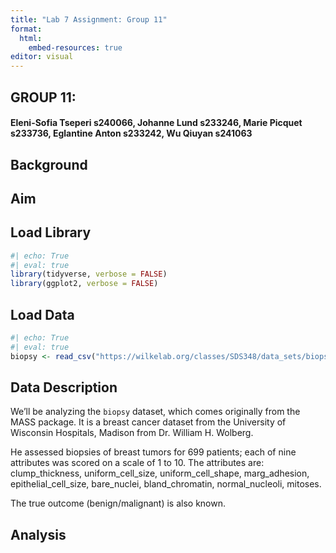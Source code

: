 ```yaml
---
title: "Lab 7 Assignment: Group 11"
format:
  html:
    embed-resources: true
editor: visual
---
```


## GROUP 11:

#### Eleni-Sofia Tseperi s240066, Johanne Lund s233246, Marie Picquet s233736, Eglantine Anton s233242, Wu Qiuyan s241063

## Background

## Aim

## Load Library

```r
#| echo: True
#| eval: true
library(tidyverse, verbose = FALSE)
library(ggplot2, verbose = FALSE)

```

## Load Data

```r
#| echo: True
#| eval: true
biopsy <- read_csv("https://wilkelab.org/classes/SDS348/data_sets/biopsy.csv")
```

## Data Description

We’ll be analyzing the `biopsy` dataset, which comes originally from the MASS package. It is a breast cancer dataset from the University of Wisconsin Hospitals, Madison from Dr. William H. Wolberg.

He assessed biopsies of breast tumors for 699 patients; each of nine attributes was scored on a scale of 1 to 10. The attributes are: clump_thickness, uniform_cell_size, uniform_cell_shape, marg_adhesion, epithelial_cell_size, bare_nuclei, bland_chromatin, normal_nucleoli, mitoses.

The true outcome (benign/malignant) is also known.

## Analysis
